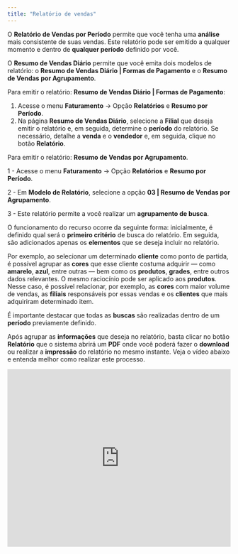 ```yaml
---
title: "Relatório de vendas"
---
```


O **Relatório de Vendas por Período** permite que você tenha uma **análise** mais consistente de suas vendas. Este relatório pode ser emitido a qualquer momento e dentro de **qualquer período** definido por você.

O **Resumo de Vendas Diário** permite que você emita dois modelos de relatório: o **Resumo de Vendas Diário | Formas de Pagamento** e o **Resumo de Vendas por Agrupamento**.

Para emitir o relatório: **Resumo de Vendas Diário | Formas de Pagamento**:

1. Acesse o menu **Faturamento** → Opção **Relatórios** e **Resumo por Período**.
2. Na página **Resumo de Vendas Diário**, selecione a **Filial** que deseja emitir o relatório e, em seguida, determine o **período** do relatório. Se necessário, detalhe a **venda** e o **vendedor** e, em seguida, clique no botão **Relatório**.

Para emitir o relatório: **Resumo de Vendas por Agrupamento**.

1 - Acesse o menu **Faturamento** → Opção **Relatórios** e **Resumo por Período**.

2 - Em **Modelo de Relatório**, selecione a opção **03 | Resumo de Vendas por Agrupamento**.

3 - Este relatório permite a você realizar um **agrupamento de busca**.

O funcionamento do recurso ocorre da seguinte forma: inicialmente, é definido qual será o **primeiro critério** de busca do relatório. Em seguida, são adicionados apenas os **elementos** que se deseja incluir no relatório.

Por exemplo, ao selecionar um determinado **cliente** como ponto de partida, é possível agrupar as **cores** que esse cliente costuma adquirir — como **amarelo**, **azul**, entre outras — bem como os **produtos**, **grades**, entre outros dados relevantes. O mesmo raciocínio pode ser aplicado aos **produtos**. Nesse caso, é possível relacionar, por exemplo, as **cores** com maior volume de vendas, as **filiais** responsáveis por essas vendas e os **clientes** que mais adquiriram determinado item.

É importante destacar que todas as **buscas** são realizadas dentro de um **período** previamente definido.

Após agrupar as **informações** que deseja no relatório, basta clicar no botão **Relatório** que o sistema abrirá um **PDF** onde você poderá fazer o **download** ou realizar a **impressão** do relatório no mesmo instante. Veja o vídeo abaixo e entenda melhor como realizar este processo.

<iframe width="100%" height="400" src="https://www.youtube.com/embed/FXkMV-oj7G4" title="Como realizar o Relatório de Vendas Diário e mensal  | Produtos - Relatório Aguhlão Web." frameborder="0" allow="accelerometer; autoplay; clipboard-write; encrypted-media; gyroscope; picture-in-picture; web-share" referrerpolicy="strict-origin-when-cross-origin" allowfullscreen />